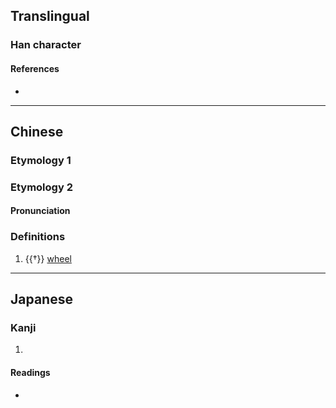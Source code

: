 {{character info/new}}
==Translingual==

===Han character===
{{Han char|rn=9|rad=人|as=08|sn=10|four=|canj=OYPN,OYPU|ids=⿰亻虎}}

====References====
* {{Han ref|kx=0106.260|dkj=00741|dj=0227.090|hdz=10175.050|uh=4FFF|ud=20479}}

----

==Chinese==

===Etymology 1===
{{zh-see|虎|v}}

===Etymology 2===
{{zh-forms}}

====Pronunciation====
{{zh-pron
|m=chí
|cat=n
}}

===Definitions===
{{zh-hanzi}}

# {{†}} [[wheel]]

----

==Japanese==

===Kanji===
{{ja-kanji|grade=|rs=人08}}

# {{defn|lang=ja|sort=人08}}

====Readings====
* {{ja-readings|on=ち,じ|kun=かたたがい}}